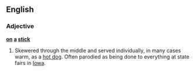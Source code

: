 ==English==

===Adjective===
'''[[on]] [[a]] [[stick]]'''

# {{context|humorous|lang=en}} Skewered through the middle and served individually, in many cases warm, as a [[hot dog]].  Often parodied as being done to everything at state fairs in [[Iowa]].